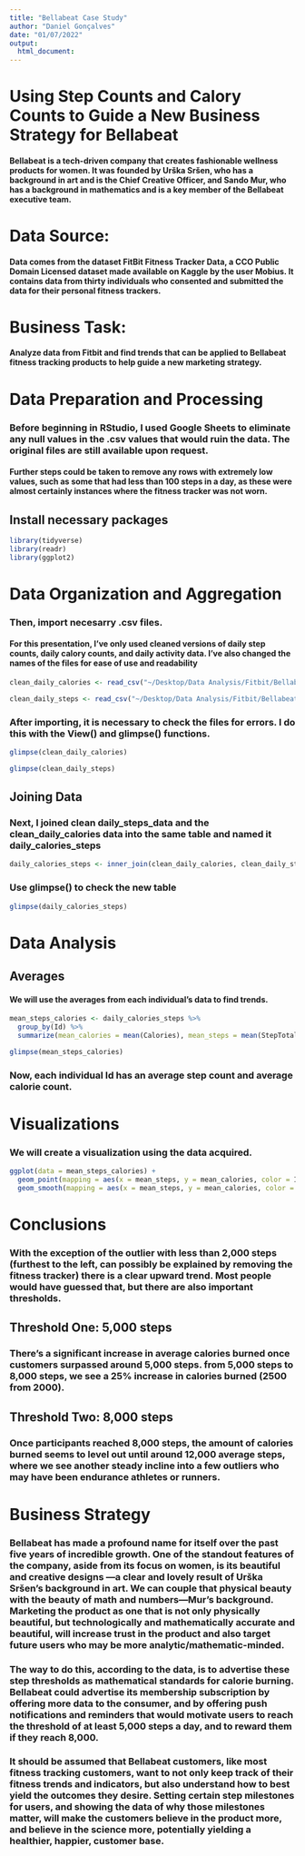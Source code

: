 ```yaml
---
title: "Bellabeat Case Study"
author: "Daniel Gonçalves"
date: "01/07/2022"
output:
  html_document:
---
```


# Using Step Counts and Calory Counts to Guide a New Business Strategy for Bellabeat

#### Bellabeat is a tech-driven company that creates fashionable wellness products for women. It was founded by Urška Sršen, who has a background in art and is the Chief Creative Officer, and Sando Mur, who has a background in mathematics and is a key member of the Bellabeat executive team.


# Data Source:

#### Data comes from the dataset FitBit Fitness Tracker Data, a CCO Public Domain Licensed dataset made available on Kaggle by the user Mobius. It contains data from thirty individuals who consented and submitted the data for their personal fitness trackers. 


# Business Task: 

#### Analyze data from Fitbit and find trends that can be applied to Bellabeat fitness tracking products to help guide a new marketing strategy.


# Data Preparation and Processing
### Before beginning in RStudio, I used Google Sheets to eliminate any null values in the .csv values that would ruin the data. The original files are still available upon request.

#### Further steps could be taken to remove any rows with extremely low values, such as some that had less than 100 steps in a day, as these were almost certainly instances where the fitness tracker was not worn.

## Install necessary packages 



```r
library(tidyverse)
library(readr)
library(ggplot2)
```



# Data Organization and Aggregation

### Then, import necesarry .csv files.

#### For this presentation, I've only used cleaned versions of daily step counts, daily calory counts, and daily activity data. I've also changed the names of the files for ease of use and readability


```r
clean_daily_calories <- read_csv("~/Desktop/Data Analysis/Fitbit/Bellabeat - copy_daily_calories.csv")

clean_daily_steps <- read_csv("~/Desktop/Data Analysis/Fitbit/Bellabeat - copy_daily_steps.csv")
```


### After importing, it is necessary to check the files for errors. I do this with the View() and glimpse() functions.

```r
glimpse(clean_daily_calories)
```

```r
glimpse(clean_daily_steps)
```



## Joining Data
 
### Next, I joined clean daily_steps_data and the clean_daily_calories data into the same table and named it daily_calories_steps
 
```r
daily_calories_steps <- inner_join(clean_daily_calories, clean_daily_steps)
```

### Use glimpse() to check the new table

```r
glimpse(daily_calories_steps)
```


# Data Analysis

## Averages

#### We will use the averages from each individual's data to find trends.

```r
mean_steps_calories <- daily_calories_steps %>%
  group_by(Id) %>%
  summarize(mean_calories = mean(Calories), mean_steps = mean(StepTotal))
```

```r
glimpse(mean_steps_calories)
```

### Now, each individual Id has an average step count and average calorie count.



# Visualizations

### We will create a visualization using the data acquired.

```r
ggplot(data = mean_steps_calories) + 
  geom_point(mapping = aes(x = mean_steps, y = mean_calories, color = Id)) +
  geom_smooth(mapping = aes(x = mean_steps, y = mean_calories, color = Id))
```



# Conclusions

### With the exception of the outlier with less than 2,000 steps (furthest to the left, can possibly be explained by removing the fitness tracker) there is a clear upward trend. Most people would have guessed that, but there are also important thresholds.

## Threshold One: 5,000 steps

### There's a significant increase in average calories burned once customers surpassed around 5,000 steps. from 5,000 steps to 8,000 steps, we see a 25% increase in calories burned (2500 from 2000).

## Threshold Two: 8,000 steps

### Once participants reached 8,000 steps, the amount of calories burned seems to level out until around 12,000 average steps, where we see another steady incline into a few outliers who may have been endurance athletes or runners.



# Business Strategy

### Bellabeat has made a profound name for itself over the past five years of incredible growth. One of the standout features of the company, aside from its focus on women, is its beautiful and creative designs —a clear and lovely result of Urška Sršen's background in art. We can couple that physical beauty with the beauty of math and numbers—Mur's background. Marketing the product as one that is not only physically beautiful, but technologically and mathematically accurate and beautiful, will increase trust in the product and also target future users who may be more analytic/mathematic-minded.

### The way to do this, according to the data, is to advertise these step thresholds as mathematical standards for calorie burning. Bellabeat could advertise its membership subscription by offering more data to the consumer, and by offering push notifications and reminders that would motivate users to reach the threshold of at least 5,000 steps a day, and to reward them if they reach 8,000.

### It should be assumed that Bellabeat customers, like most fitness tracking customers, want to not only keep track of their fitness trends and indicators, but also understand how to best yield the outcomes they desire. Setting certain step milestones for users, and showing the data of why those milestones matter, will make the customers believe in the product more, and believe in the science more, potentially yielding a healthier, happier, customer base.